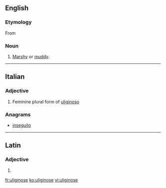 ==English==

===Etymology===
From {{etyl|la|en}} {{term|ūlīginōsus||swampy, marshy|lang=la}}

===Noun===
{{en-noun}}

# [[marshy|Marshy]] or [[muddy]].

----

==Italian==

===Adjective===
{{head|it|adjective form}}

# Feminine plural form of [[uliginoso]]

===Anagrams===
* [[inseguilo#Italian|inseguilo]]

----

==Latin==

===Adjective===
{{la-adj-form|ūlīginōse}}

# {{inflection of|ūlīginōsus||voc|m|s|lang=la}}

[[fr:uliginose]]
[[ko:uliginose]]
[[vi:uliginose]]